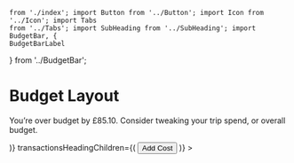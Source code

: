 	from './index'; import Button from '../Button'; import Icon from '../Icon'; import Tabs
	from '../Tabs'; import SubHeading from '../SubHeading'; import BudgetBar, {
	BudgetBarLabel
} from '../BudgetBar';

<Meta
	title="Layout/Budget Layout"
	component={BudgetLayout}
/>

# Budget Layout

<Canvas>
	<Story name="Budget Layout">
		<BudgetLayout
			days={[
				{
					day: 0,
					total: 100,
					startDate: new Date(),
					cards: [],
				},
			]}
			currency="GBP"
			total={1285.34}
			overBudget
			headingChildren={(
				<p>You’re over budget by £85.10. Consider tweaking your trip spend, or overall budget.</p>
			)}
			transactionsHeadingChildren={(
				<Button tertiary size="small">Add Cost</Button>
			)}
		>
			<Tabs compact items={[
				{ name: 'Summary', isActive: true },
				{ name: 'Categories' },
				{ name: 'People' },
			]} />
			<SubHeading
				H="h2"
				marginTop
				heading="Summary"
				text="Click on Paid or Upcoming to filter the transactions"
			/>
			<BudgetBar
				currency="GBP"
				danger
				tall
				fill={[
					{ value: 25, opacity: 1 },
					{ value: 15, opacity: 0.5 },
				]}
			>
				<BudgetBarLabel label="Budget" value={1200} />
				<BudgetBarLabel label="Paid" value={297.29} />
				<BudgetBarLabel label="Upcoming" value={987.81} muted />
				<BudgetBarLabel label="Over" value={85.10} danger />
			</BudgetBar>
		</BudgetLayout>
	</Story>
</Canvas>

<ArgsTable of={BudgetLayout} />
